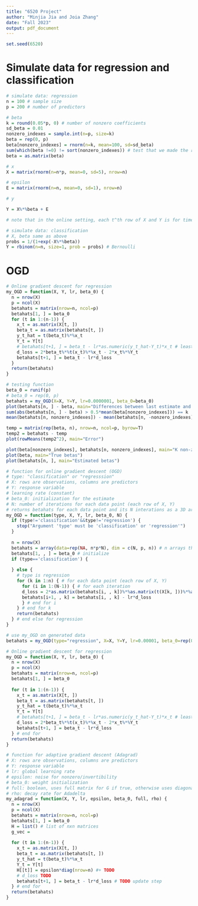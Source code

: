 ```yaml
---
title: "6520 Project"
author: "Minjia Jia and Joia Zhang"
date: "Fall 2023"
output: pdf_document
---
```

```r
set.seed(6520)
```


# Simulate data for regression and classification
```r
# simulate data: regression
n = 100 # sample size
p = 200 # number of predictors

# beta
k = round(0.05*p, 0) # number of nonzero coefficients
sd_beta = 0.01
nonzero_indexes = sample.int(n=p, size=k)
beta = rep(0, p)
beta[nonzero_indexes] = rnorm(n=k, mean=100, sd=sd_beta)
sum(which(beta !=0) != sort(nonzero_indexes)) # test that we made the right indexes nonzero
beta = as.matrix(beta)

# x
X = matrix(rnorm(n=n*p, mean=0, sd=5), nrow=n)

# epsilon
E = matrix(rnorm(n=n, mean=0, sd=1), nrow=n)

# y

Y = X%*%beta + E

# note that in the online setting, each t^th row of X and Y is for time t
```

```r
# simulate data: classification
# X, beta same as above
probs = 1/(1+exp(-X%*%beta))
Y = rbinom(n=n, size=1, prob = probs) # Bernoulli
```

# OGD

```r
# Online gradient descent for regression
my_OGD = function(X, Y, lr, beta_0) {
  n = nrow(X)
  p = ncol(X)
  betahats = matrix(nrow=n, ncol=p)
  betahats[1, ] = beta_0
  for (t in 1:(n-1)) {
    x_t = as.matrix(X[t, ])
    beta_t = as.matrix(betahats[t, ])
    y_t_hat = t(beta_t)%*%x_t
    Y_t = Y[t]
    # betahats[t+1, ] = beta_t - lr*as.numeric(y_t_hat-Y_t)*x_t # least means squares
    d_loss = 2*beta_t%*%t(x_t)%*%x_t - 2*x_t%*%Y_t
    betahats[t+1, ] = beta_t - lr*d_loss
  }
  return(betahats)
}
```

```r
# testing function
beta_0 = runif(p)
# beta_0 = rep(0, p)
betahats = my_OGD(X=X, Y=Y, lr=0.0000001, beta_0=beta_0)
plot(betahats[n, ] - beta, main="Differences between last estimate and true beta")
sum(abs(betahats[n, ] - beta) > 0.5*mean(beta[nonzero_indexes])) == k
mean(betahats[n, nonzero_indexes]) - mean(betahats[n, -nonzero_indexes])

temp = matrix(rep(beta, n), nrow=n, ncol=p, byrow=T)
temp2 = betahats - temp
plot(rowMeans(temp2^2), main="Error")

plot(beta[nonzero_indexes], betahats[n, nonzero_indexes], main="K non-zero indexes for estimated and true betas")
plot(beta, main="True betas")
plot(betahats[n, ], main="Estimated betas")
```

```r
# function for online gradient descent (OGD)
# type: "classification" or "regresssion"
# X: rows are observations, columns are predictors
# Y: response variable
# learning rate (constant)
# beta_0: initialization for the estimate
# N: number of iterations for each data point (each row of X, Y)
# returns betahats for each data point and its N interations as a 3D array
my_OGD = function(type, X, Y, lr, beta_0, N) {
  if (type!='classification'&&type!='regression') {
    stop("Argument 'type' must be 'classification' or 'regression'")
  }
  
  n = nrow(X)
  betahats = array(data=rep(NA, n*p*N), dim = c(N, p, n)) # n arrays that are each Nxp arrays
  betahats[1, , ] = beta_0 # initialize
  if (type=='classification') {
    
  } else {
    # type is regression
    for (k in 1:n) { # for each data point (each row of X, Y)
      for (i in 1:(N-1)) { # for each iteration
      d_loss = 2*as.matrix(betahats[i, , k])%*%as.matrix(t(X[k, ]))%*%as.matrix(X[k, ])-2*as.matrix(X[k, ])%*%as.matrix(Y[k]) # OLS loss
      betahats[i+1, , k] = betahats[i, , k] - lr*d_loss
      } # end for i
    } # end for k
    return(betahats)
  } # end else for regression
}
```

```r
# use my_OGD on generated data
betahats = my_OGD(type="regression", X=X, Y=Y, lr=0.00001, beta_0=rep(0, p), N=100)
```

```r
# Online gradient descent for regression
my_OGD = function(X, Y, lr, beta_0) {
  n = nrow(X)
  p = ncol(X)
  betahats = matrix(nrow=n, ncol=p)
  betahats[1, ] = beta_0
  
  for (t in 1:(n-1)) {
    x_t = as.matrix(X[t, ])
    beta_t = as.matrix(betahats[t, ])
    y_t_hat = t(beta_t)%*%x_t
    Y_t = Y[t]
    # betahats[t+1, ] = beta_t - lr*as.numeric(y_t_hat-Y_t)*x_t # least means squares
    d_loss = 2*beta_t%*%t(x_t)%*%x_t - 2*x_t%*%Y_t
    betahats[t+1, ] = beta_t - lr*d_loss
  } # end for
  return(betahats)
}
```

```r
# function for adaptive gradient descent (Adagrad)
# X: rows are observations, columns are predictors
# Y: response variable
# lr: global learning rate
# epsilon: noise for nonzero/invertibility
# beta_0: weight initialization
# full: boolean, uses full matrix for G if true, otherwise uses diagonal elements of G
# rho: decay rate for Adadelta
my_adagrad = function(X, Y, lr, epsilon, beta_0, full, rho) {
  n = nrow(X)
  p = ncol(X)
  betahats = matrix(nrow=n, ncol=p)
  betahats[1, ] = beta_0
  H = list() # list of nxn matrices
  g_vec = 
  
  for (t in 1:(n-1)) {
    x_t = as.matrix(X[t, ])
    beta_t = as.matrix(betahats[t, ])
    y_t_hat = t(beta_t)%*%x_t
    Y_t = Y[t]
    H[[t]] = epsilon*diag(nrow=n) #+ TODO
    # d_loss TODO
    betahats[t+1, ] = beta_t - lr*d_loss # TODO update step
  } # end for
  return(betahats)
}


```





